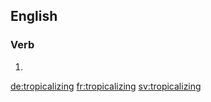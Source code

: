 ==English==

===Verb===
{{head|en|present participle}}

# {{present participle of|tropicalize|lang=en|nocat=1}}

[[de:tropicalizing]]
[[fr:tropicalizing]]
[[sv:tropicalizing]]